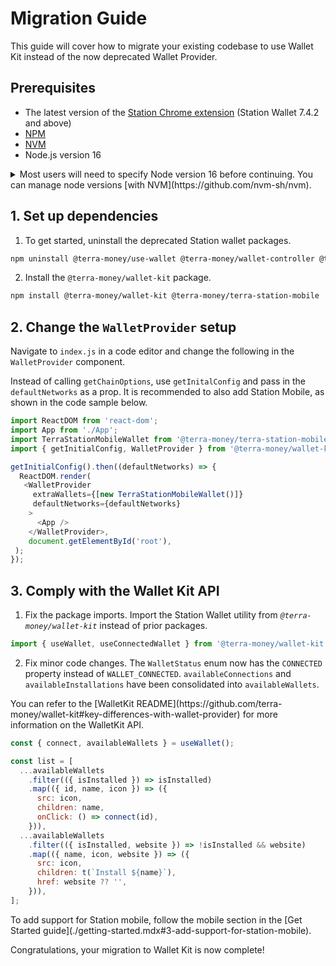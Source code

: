 
# Migration Guide

This guide will cover how to migrate your existing codebase to use Wallet Kit instead of the now deprecated Wallet Provider.

## Prerequisites

- The latest version of the [Station Chrome extension](../../learn/station/download/station-extension.mdx) (Station Wallet 7.4.2 and above)
- [NPM](https://www.npmjs.com/)
- [NVM](https://github.com/nvm-sh/nvm)
- Node.js version 16

<Admonition type="tip" icon="💡" title="Node version 16">
  <details>
    <summary> Most users will need to specify Node version 16 before continuing. You can
      manage node versions [with NVM](https://github.com/nvm-sh/nvm). </summary>

    ```sh
    nvm install 16 nvm use 16
    ```

  </details>
</Admonition>

## 1. Set up dependencies

1. To get started, uninstall the deprecated Station wallet packages.

```sh
npm uninstall @terra-money/use-wallet @terra-money/wallet-controller @terra-money/wallet-provider
```

2. Install the `@terra-money/wallet-kit` package.

```sh
npm install @terra-money/wallet-kit @terra-money/terra-station-mobile
```

## 2. Change the `WalletProvider` setup

Navigate to `index.js` in a code editor and change the following in the `WalletProvider` component. 

Instead of calling `getChainOptions`, use `getInitalConfig` and pass in the `defaultNetworks` as a prop. It is recommended to also add Station Mobile, as shown in the code sample below.

```js
import ReactDOM from 'react-dom';
import App from './App';
import TerraStationMobileWallet from '@terra-money/terra-station-mobile';
import { getInitialConfig, WalletProvider } from '@terra-money/wallet-kit';

getInitialConfig().then((defaultNetworks) => {
  ReactDOM.render(
   <WalletProvider
     extraWallets={[new TerraStationMobileWallet()]}
     defaultNetworks={defaultNetworks}
    >
      <App />
    </WalletProvider>,
    document.getElementById('root'),
 );
});
```

## 3.  Comply with the Wallet Kit API

1. Fix the package imports. Import the Station Wallet utility from _`@terra-money/wallet-kit`_ instead of prior packages.

```js
import { useWallet, useConnectedWallet } from '@terra-money/wallet-kit';
```

2. Fix minor code changes. The `WalletStatus` enum now has the `CONNECTED` property instead of `WALLET_CONNECTED`. `availableConnections` and `availableInstallations` have been consolidated into `availableWallets`.

<Admonition type="caution" icon="📖" title="API">
You can refer to the [WalletKit README](https://github.com/terra-money/wallet-kit#key-differences-with-wallet-provider) for more information on the WalletKit API. 
</Admonition>


```js
const { connect, availableWallets } = useWallet();

const list = [
  ...availableWallets
    .filter(({ isInstalled }) => isInstalled)
    .map(({ id, name, icon }) => ({
      src: icon,
      children: name,
      onClick: () => connect(id),
    })),
  ...availableWallets
    .filter(({ isInstalled, website }) => !isInstalled && website)
    .map(({ name, icon, website }) => ({
      src: icon,
      children: t(`Install ${name}`),
      href: website ?? '',
    })),
];
```

<Admonition type="tip" icon="📱" title="Station mobile app">
To add support for Station mobile, follow the mobile section in the [Get Started guide](./getting-started.mdx#3-add-support-for-station-mobile).
</Admonition>


Congratulations, your migration to Wallet Kit is now complete!

